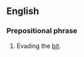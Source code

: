 ==English==

===Prepositional phrase===
{{en-PP|[[behind]] the [[bit]]}}

# {{idiomatic|of a horse}} Evading the [[bit]].